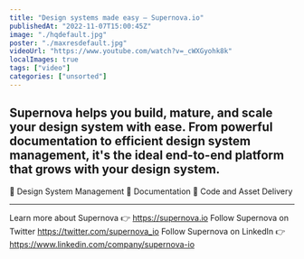 ```yaml
---
title: "Design systems made easy — Supernova.io"
publishedAt: "2022-11-07T15:00:45Z"
image: "./hqdefault.jpg"
poster: "./maxresdefault.jpg"
videoUrl: "https://www.youtube.com/watch?v=_cWXGyohk8k"
localImages: true
tags: ["video"]
categories: ["unsorted"]
---
```


## Supernova helps you build, mature, and scale your design system with ease. From powerful documentation to efficient design system management, it's the ideal end-to-end platform that grows with your design system.

🔹 Design System Management
🔹 Documentation
🔹 Code and Asset Delivery

---

Learn more about Supernova 👉 https://supernova.io
Follow Supernova on Twitter https://twitter.com/supernova_io
Follow Supernova on LinkedIn 👉https://www.linkedin.com/company/supernova-io
